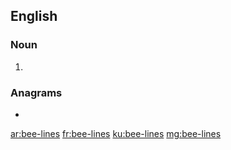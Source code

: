 ==English==

===Noun===
{{head|en|noun plural form}}

# {{plural of|bee-line|lang=en}}

===Anagrams===
* {{l|en|line bees}}

[[ar:bee-lines]]
[[fr:bee-lines]]
[[ku:bee-lines]]
[[mg:bee-lines]]